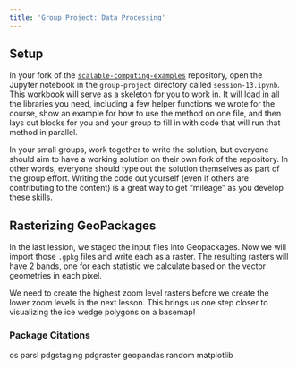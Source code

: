 ```yaml
---
title: 'Group Project: Data Processing'
---
```


## Setup

In your fork of the [`scalable-computing-examples`](https://github.com/NCEAS/scalable-computing-examples) repository, open the Jupyter notebook in the `group-project` directory called `session-13.ipynb`. This workbook will serve as a skeleton for you to work in. It will load in all the libraries you need, including a few helper functions we wrote for the course, show an example for how to use the method on one file, and then lays out blocks for you and your group to fill in with code that will run that method in parallel.

In your small groups, work together to write the solution, but everyone should aim to have a working solution on their own fork of the repository. In other words, everyone should type out the solution themselves as part of the group effort. Writing the code out yourself (even if others are contributing to the content) is a great way to get "mileage" as you develop these skills. 

## Rasterizing GeoPackages

In the last lession, we staged the input files into Geopackages. Now we will import those `.gpkg` files and write each as a raster. The resulting rasters will have 2 bands, one for each statistic we calculate based on the vector geometries in each pixel.

We need to create the highest zoom level rasters before we create the lower zoom levels in the next lesson. This brings us one step closer to visualizing the ice wedge polygons on a basemap!

### Package Citations

os
parsl
pdgstaging
pdgraster
geopandas
random
matplotlib